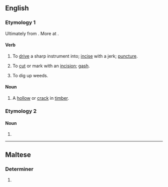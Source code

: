 ==English==

===Etymology 1===
Ultimately from {{inh|en|ang|dalc||pin}}. More at {{m|en|dalk}}.

====Verb====
{{en-verb}}

# {{lb|en|transitive|UK|_|dialectal}} To [[drive]] a sharp instrument into; [[incise]] with a jerk; [[puncture]].
# {{lb|en|transitive}} To [[cut]] or mark with an [[incision]]; [[gash]].
#: {{rfquotek|Moxon}}
# {{lb|en|transitive|UK|_|dialectal}} To dig up weeds.

====Noun====
{{en-noun}}

# A [[hollow]] or [[crack]] in [[timber]].
#: {{rfquotek|Moxon}}

===Etymology 2===

====Noun====
{{en-noun}}

# {{alt form|dak|lang=en}}

{{Webster 1913}}

----

==Maltese==

===Determiner===
{{head|mt|adjective form|g=p}}

# {{plural of|dak|lang=mt}}